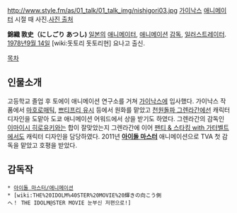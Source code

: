 http://www.style.fm/as/01_talk/01_talk_img/nishigori03.jpg [[가이낙스]] [[애니메이터]] 시절 때 사진.[http://www.style.fm/as/01_talk/gaina02.shtml 사진 출처]

'''錦織 敦史（にしごり あつし)'''
[[일본]]의 [[애니메이터]], [[애니메이션]] [[감독]], [[일러스트레이터]]. [[1978년]][[9월 14일]] [wiki:돗토리 돗토리현] 요나고 출신.

[[목차]]
== 인물소개 ==
고등학교 졸업 후 토에이 애니메이션 연구소를 거쳐 [[가이낙스]]에 입사했다. 가이낙스 작품에서 [[마호로매틱]], [[쁘티프리 유시]] 등에서 원화를 맡았고 [[천원돌파 그렌라간]]에선 캐릭터 디자인을 도맡아 도쿄 애니메이션 어워드에서 상을 받기도 하였다. 그렌라간의 감독인 [[이마이시 히로유키]]와는 합이 잘맞았는지 그렌라간에 이어 [[팬티 & 스타킹 with 가터벨트]]에서도 캐릭터 디자인을 담당하였다. 
2011년 '''[[아이돌 마스터]]''' 애니메이션으로 TVA 첫 감독을 맡았고 호평을 받았다.

== 감독작 ==
 * [[아이돌 마스터/애니메이션]]
 * [wiki:THE%20IDOLM%40STER%20MOVIE%20輝きの向こう側へ！ THE IDOLM@STER MOVIE 눈부신 저편으로!]
